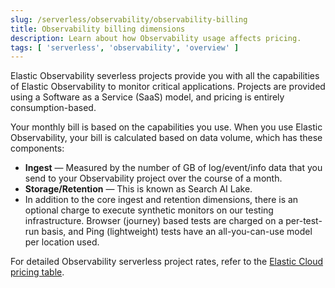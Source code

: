 ```yaml
---
slug: /serverless/observability/observability-billing
title: Observability billing dimensions
description: Learn about how Observability usage affects pricing.
tags: [ 'serverless', 'observability', 'overview' ]
---
```


<p><DocBadge template="technical preview" /></p>

Elastic Observability severless projects provide you with all the capabilities of Elastic Observability to monitor critical applications.
Projects are provided using a Software as a Service (SaaS) model, and pricing is entirely consumption-based.

Your monthly bill is based on the capabilities you use.
When you use Elastic Observability, your bill is calculated based on data volume, which has these components:

* **Ingest** &mdash; Measured by the number of GB of log/event/info data that you send to your Observability project over the course of a month.
* **Storage/Retention** &mdash; This is known as Search AI Lake.
* In addition to the core ingest and retention dimensions, there is an optional charge to execute synthetic monitors on our testing infrastructure.
Browser (journey) based tests are charged on a per-test-run basis,
and Ping (lightweight) tests have an all-you-can-use model per location used.

For detailed Observability serverless project rates, refer to the [Elastic Cloud pricing table](https://cloud.elastic.co/cloud-pricing-table?productType=serverless&project=observability).
